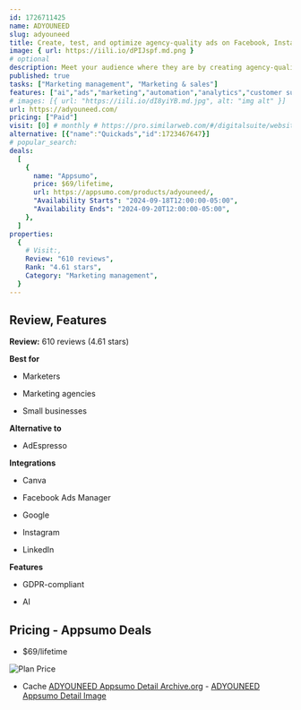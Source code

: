 ```yaml
---
id: 1726711425
name: ADYOUNEED 
slug: adyouneed
title: Create, test, and optimize agency-quality ads on Facebook, Instagram, and Google
image: { url: https://iili.io/dPIJspf.md.png }
# optional
description: Meet your audience where they are by creating agency-quality ads on Facebook, Instagram, and GooglePut audience testing on autopilot and save time with the Audience Finder AI
published: true
tasks: ["Marketing management", "Marketing & sales"]
features: ["ai","ads","marketing","automation","analytics","customer support","collaboration"]
# images: [{ url: "https://iili.io/dI8yiYB.md.jpg", alt: "img alt" }]
url: https://adyouneed.com/
pricing: ["Paid"]
visit: [0] # monthly # https://pro.similarweb.com/#/digitalsuite/websiteanalysis/home
alternative: [{"name":"Quickads","id":1723467647}]
# popular_search:
deals:
  [
    {
      name: "Appsumo",
      price: $69/lifetime,
      url: https://appsumo.com/products/adyouneed/,
      "Availability Starts": "2024-09-18T12:00:00-05:00",
      "Availability Ends": "2024-09-20T12:00:00-05:00",
    },
  ]
properties:
  {
    # Visit:,
    Review: "610 reviews",
    Rank: "4.61 stars",
    Category: "Marketing management",
  }
---
```


## Review, Features

**Review:** 610 reviews (4.61 stars)

**Best for**

- Marketers

- Marketing agencies

- Small businesses

**Alternative to**

- AdEspresso

**Integrations**

- Canva

- Facebook Ads Manager

- Google

- Instagram

- LinkedIn

**Features**

- GDPR-compliant

- AI

## Pricing - Appsumo Deals

- $69/lifetime

<Img src="https://iili.io/dPI7df1.png" alt="Plan Price" />

- Cache [ADYOUNEED  Appsumo Detail Archive.org](https://web.archive.org/web/*/https://appsumo.com/products/adyouneed/) - [ADYOUNEED  Appsumo Detail Image](https://iili.io/dPIY2Q2.png)
